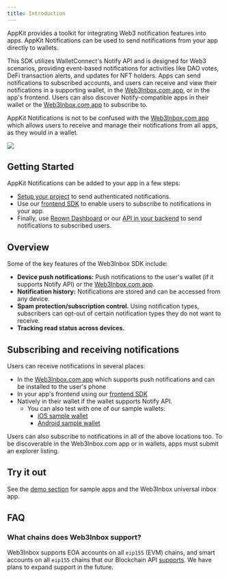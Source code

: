 ```yaml
---
title: Introduction
---
```


AppKit provides a toolkit for integrating Web3 notification features into apps. AppKit Notifications can be used to send notifications from your app directly to wallets.

This SDK utilizes WalletConnect's Notify API and is designed for Web3 scenarios, providing event-based notifications for activities like DAO votes, DeFi transaction alerts, and updates for NFT holders. Apps can send notifications to subscribed accounts, and users can receive and view their notifications in a supporting wallet, in the [Web3Inbox.com app](https://app.web3inbox.com), or in the app's frontend. Users can also discover Notify-compatible apps in their wallet or the [Web3Inbox.com app](https://app.web3inbox.com) to subscribe to.

AppKit Notifications is not to be confused with the [Web3Inbox.com app](https://app.web3inbox.com) which allows users to receive and manage their notifications from all apps, as they would in a wallet.

<Frame caption="Web3Inbox">
  <img src="/images/assets/web3inbox/w3i-hero.png" />
</Frame>

## Getting Started

AppKit Notifications can be added to your app in a few steps:

- [Setup your project](./cloud-setup) to send authenticated notifications.
- Use our [frontend SDK](./frontend-integration/usage) to enable users to subscribe to notifications in your app.
- Finally, use [Reown Dashboard](./cloud-sending) or our [API in your backend](./backend-integration) to send notifications to subscribed users.

## Overview

Some of the key features of the Web3Inbox SDK include:

- **Device push notifications:** Push notifications to the user's wallet (if it supports Notify API) or the [Web3Inbox.com app](https://app.web3inbox.com).
- **Notification history:** Notifications are stored and can be accessed from any device.
- **Spam protection/subscription control.** Using notification types, subscribers can opt-out of certain notification types they do not want to receive.
- **Tracking read status across devices.**

## Subscribing and receiving notifications

Users can receive notifications in several places:

- In the [Web3Inbox.com app](https://app.web3inbox.com) which supports push notifications and can be installed to the user's phone
- In your app's frontend using our [frontend SDK](frontend-integration/usage)
- Natively in their wallet if the wallet supports Notify API.
  - You can also test with one of our sample wallets:
    - [iOS sample wallet](https://testflight.apple.com/join/09bTAryp)
    - [Android sample wallet](https://appdistribution.firebase.dev/i/d2c86e879abd5a86)

Users can also subscribe to notifications in all of the above locations too. To be discoverable in the Web3Inbox.com app or in wallets, apps must submit an explorer listing.

## Try it out

See the [demo section](demo) for sample apps and the Web3Inbox universal inbox app.

## FAQ

### What chains does Web3Inbox support?

Web3Inbox supports EOA accounts on all `eip155` (EVM) chains, and smart accounts on all `eip155` chains that our Blockchain API [supports](https://github.com/WalletConnect/blockchain-api/blob/master/SUPPORTED_CHAINS.md). We have plans to expand support in the future.
